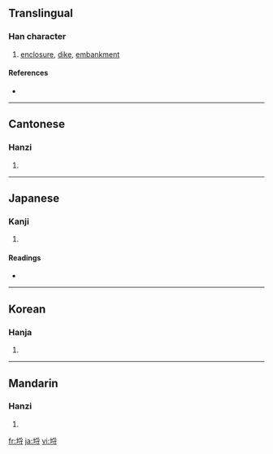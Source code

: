 {{see|埓}}
==Translingual==

===Han character===
{{Han char|rn=32|rad=土|as=07|sn=10|four=4214<sub>9</sub>|canj=土月木戈 (GBDI)}}

# [[enclosure]], [[dike]], [[embankment]]

====References====
* {{Han ref|kx=0230.030|dkj=05123|dj=0466.030|hdz=10446.030|uh=57D2|ud=22482|bh=D14D|bd=53581}}

----

==Cantonese==

===Hanzi===
{{yue-hanzi|jyut=|y=lyut3}}

# {{defn|Cantonese}}

----

==Japanese==

===Kanji===
{{ja-kanji|grade=|rs=土07}}

# {{defn|Japanese}}

====Readings====
* {{ja-readings|on=[[らち]] (rachi), [[らつ]] (ratsu), [[れつ]] (retsu)|kun=[[かこい]] (kakoi), [[かき]] (kaki)}}

----

==Korean==

===Hanja===
{{ko-hanja|hangeul=랄|rv=ral|mr=ral}}

# {{defn|Korean}}

----

==Mandarin==

===Hanzi===
{{cmn-hanzi|pin=[[lèi]] ([[lei4]])|wg=lei<sup>4</sup>}}

# {{defn|Mandarin}}

[[fr:埒]]
[[ja:埒]]
[[vi:埒]]